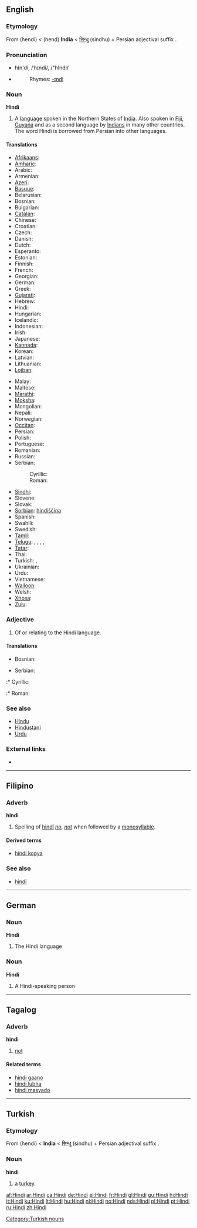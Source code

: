 {{see|hindi}}
{{interwiktionary|code=hi}}
==English==
{{wikipedia}}

===Etymology===
From {{Pers.}} {{fa-Arab|[[هندی]]}} (hendi) < {{fa-Arab|[[هند]]}} (hend) '''India''' < {{Skr.|tr}} [[सिन्धु]] (sindhu) + Persian adjectival suffix '''{{fa-Arab|ی-}}'''.

===Pronunciation===
* hĭn'di, /ˈhɪndi/, /"hIndi/
* {{audio|en-us-Hindi.ogg|Audio (US)}}
*: Rhymes: [[Rhymes:English:-ɪndi|-ɪndi]]

===Noun===
'''Hindi'''

# A [[language]] spoken in the Northern States of [[India]].  Also spoken in [[Fiji]], [[Guyana]] and as a second language by [[Indian]]s in many other countries. The word Hindi is borrowed from Persian into other languages.

====Translations====
{{trans-top|language}}
* [[Afrikaans]]: {{t+|af|Hindi|xs=Afrikaans}}
* [[Amharic]]: {{t-|am|ሕንድኛ|tr=hindiñña|xs=Amharic}}
* Arabic: {{t-|ar|هندية|f|tr=hindīya|sc=ARchar}}
* Armenian: {{t-|hy|Հինդի|tr=hindi|sc=Hayeren|xs=Armenian}}
* [[Azeri]]: {{t-|az|hind|xs=Azeri}}
* [[Basque]]: {{t-|eu|hindi|xs=Basque}}
* Belarusian: {{t-|be|хіндзі|tr=chindzi|sc=Cyrl|xs=Belarusian}}
* Bosnian: {{t-|bs|hindi|m}}
* Bulgarian: {{t-|bg|хинди|tr=hindi|sc=Cyrl}}
* [[Catalan]]: {{t+|ca|hindi}}
* Chinese: {{t-|cmn|印地语|tr=yìn dì yǔ|sc=Hani|xs=Mandarin}}
* Croatian: {{t-|hr|hindi}}
* Czech: {{t-|cs|hindština|f}}
* Danish: {{t-|da|hindi}}
* Dutch: {{t+|nl|Hindi|n}}
* Esperanto: {{t-|eo|hinda|xs=Esperanto}}
* Estonian: {{t-|et|hindi}}
* Finnish: {{t+|fi|hindi}}
* French: {{t-|fr|hindî}}
* Georgian: {{t-|ka|ჰინდი|tr=hindi|xs=Georgian}}
* German: {{t+|de|Hindi|n}}
* Greek: {{t+|el|χίντι|tr=chíndi|sc=Grek}}
* [[Gujarati]]: {{t|gu|હિન્દી|tr=hindī|xs=Gujarati}}
* Hebrew: {{t-|he|הינדית|tr=hindit|sc=Hebr}}
* Hindi: {{t+|hi|हिन्दी|tr=hindī|sc=Deva|xs=Hindi}}
* Hungarian: {{t+|hu|hindí}}
* Icelandic: {{t+|is|hindí}}
* Indonesian: {{t-|id|hindi|xs=Indonesian}}
* Irish: {{t-|ga|Hiondúis|f|xs=Irish}}
* Japanese: {{t+|ja|ヒンディー語|tr=hindii-go|sc=Jpan}}
* [[Kannada]]: {{t-|kn|ಹಿಂದೀ|tr=hindī|xs=Kannada}}
* Korean: {{t+|ko|힌디어|tr=hindi'eo|sc=Hang}}
* Latvian: {{t-|lv|hindi|xs=Latvian}}
* Lithuanian: {{t+|lt|hindi|xs=Lithuanian}}
* [[Lojban]]: {{t-|jbo|xindo|xs=Lojban}}
{{trans-mid}}
* Malay: {{t-|ms|hindi|xs=Malay}}
* Maltese: {{t-|mt|Ħindi|xs=Maltese}}
* [[Marathi]]: {{t-|mr|हिन्दी|tr=hindī|sc=Deva|xs=Marathi}}
* [[Moksha]]: {{tø|mdf|хинди|tr=hindi|sc=Cyrl}}
* Mongolian: {{t-|mn|Энтхэг|tr=entxeg|sc=Cyrl|xs=Mongolian}}
* Nepali: {{t-|ne|हिन्दी|tr=hindī|sc=Deva|xs=Nepali}}
* Norwegian: {{t+|no|hindi}}
* [[Occitan]]: {{t-|oc|indi|xs=Occitan}}
* Persian: {{t-|fa|هندی|tr=hendī|sc=FAchar|xs=Persian}}
* Polish: {{t+|pl|hindi}}
* Portuguese: {{t+|pt|hindi}}
* Romanian: {{t-|ro|hindusă}}
* Russian: {{t+|ru|хинди|tr=khindi|sc=Cyrl}}
* Serbian:
*: Cyrillic: {{t-|sr|хинди|m|sc=Cyrl}}
*: Roman: {{t-|sr|hindi|m}}
* [[Sindhi]]: {{t-|sd|ھندي|alt=ھِندِي|sc=SDchar|xs=Sindhi}}
* Slovene: {{t-|sl|hindijščina}}
* Slovak: {{t-|sk|hindský}}
* [[Sorbian]]: [[hindišćina]]
* Spanish: {{t+|es|hindi|m}}
* Swahili: {{t-|sw|Kihindi|xs=Swahili}}
* Swedish: {{t-|sv|hindi}}
* [[Tamil]]: {{t-|ta|ஹிந்தி|tr=hindi|xs=Tamil}}
* [[Telugu]]: {{t-|te|హిందీ|sc=Telu}}, {{t-|te|హిందీ భాష|sc=Telu}}, {{t-|te|హిందీ మాట్లాడు ప్రజలు|sc=Telu}}, {{t-|te|ఉత్తరాది వారు|sc=Telu}}, {{t-|te|ఉత్తర భారతదేశ జనాలు|sc=Telu}}
* [[Tatar]]: {{t-|tt|хинди|tr=khindi|sc=Cyrl|xs=Tatar}}
* Thai: {{t-|th|ภาษาฮินดู|tr=phāsā-hindū|sc=THchar|xs=Thai}}
* Turkish: {{t|tr|Hintçe}}, {{t+|tr|Hindu}}
* Ukrainian: {{t-|uk|хiндi|khindi|sc=Cyrl|xs=Ukrainian}}
* Urdu: {{t-|ur|ہندی|tr=hindī|sc=URchar|xs=Urdu}}
* Vietnamese: {{t+|vi|tiếng Hin-đi|xs=Vietnamese}}
* [[Walloon]]: {{t-|wa|hindi|xs=Walloon}}
* Welsh: {{t-|cy|hindi|xs=Welsh}}
* [[Xhosa]]: {{t-|xh|isiHindi|xs=Xhosa}}
* [[Zulu]]: {{t-|zu|isiHindi|xs=Zulu}}
{{trans-bottom}}

===Adjective===
{{en-adj|-}}

# Of or relating to the Hindi language.

====Translations====
{{trans-top|relating to the Hindi language}}
* Bosnian: {{t-|bs|hindski|m}}
{{trans-mid}}
* Serbian:
:* Cyrillic: {{t-|sr|хиндски|m|sc=Cyrl}}
:* Roman: {{t-|sr|hindski|m}}
{{trans-bottom}}

===See also===
* [[Hindu]]
* [[Hindustani]]
* [[Urdu]]

===External links===
* {{ethnologue|code=hin}}

----

==Filipino==

===Adverb===
<!-- or particle? -->
'''hindi'''

# Spelling of [[hindî]] ''[[no]]'', ''[[not]]'' when followed by a [[monosyllable]].

====Derived terms====
* [[hindi kopya]]

===See also===
* [[hindî]]

----

==German==

===Noun===
'''Hindi''' {{n}}

# The Hindi language

===Noun===
'''Hindi''' {{m}}

# A Hindi-speaking person

----

==Tagalog==

===Adverb===
'''hindi'''

# [[not]]

====Related terms====
* [[hindi gaano]]
* [[hindi lubha]]
* [[hindi masyado]]

----

==Turkish==

===Etymology===
From {{Pers.|tr}} {{fa-Arab|[[هندی]]}} (hendi) < {{fa-Arab|[[هند]]}} '''India''' < {{Skr.|tr}} [[सिन्धु]] (sindhu) + Persian adjectival suffix '''{{fa-Arab|ی-}}'''.

===Noun===
'''hindi'''

# a [[turkey]].

[[Category:Turkish nouns]]

[[af:Hindi]]
[[ar:Hindi]]
[[ca:Hindi]]
[[de:Hindi]]
[[el:Hindi]]
[[fr:Hindi]]
[[gl:Hindi]]
[[gu:Hindi]]
[[hi:Hindi]]
[[it:Hindi]]
[[ku:Hindi]]
[[lt:Hindi]]
[[hu:Hindi]]
[[nl:Hindi]]
[[no:Hindi]]
[[nds:Hindi]]
[[pl:Hindi]]
[[pt:Hindi]]
[[ru:Hindi]]
[[zh:Hindi]]
